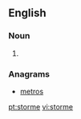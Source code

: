 ==English==

===Noun===
{{en-noun}}

# {{obsolete spelling of|storm}}

===Anagrams===
* [[metros#English|metros]]

[[pt:storme]]
[[vi:storme]]
